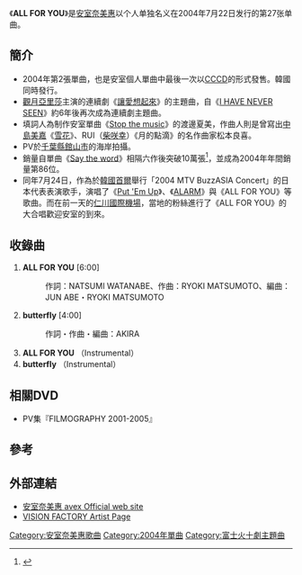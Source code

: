 {{refimprove|time=2012-01-21T02:33:06+00:00}}
{{noteTA
|G1=JP Show
}}
{{Infobox Single
| Name           = ALL FOR YOU
| Artist         = [[安室奈美惠|安室奈美惠]]
| Album          = [[Queen_of_Hip-Pop|Queen of Hip-Pop]]
<!-- 因文件已删，故注解：| Cover          = ALL_FOR_YOU.JPG -->
| A-side         = ALL FOR YOU
| B-side         = butterfly
| Released       = 2004年7月22日
| Genre          = [[J-POP|J-POP]]
| Format         = 
| Recorded       = 2004年
| Length         = 20分01秒
| Label          = [[avex_trax|avex trax]]
| Writer         = NATSUMI WATANABE（作詞 #1）
RYOKI MATSUMOTO（作曲 #1）
AKIRA（作詞・作曲 #2）
| Producer       = 
| Certification  = * 金唱片（[[日本唱片協會|日本唱片協會]]）
| Chart position = * 週間最高排行第6位（[[Oricon公信榜|Oricon]]）
*2004年8月度月間順位14位（Oricon）
*2004年度年間順位86位（Oricon）
| Last single    = [[ALARM_(安室奈美惠單曲)|ALRAM]]<br />（2004年）
| This single    = '''ALL FOR YOU'''<br/>（2004年）
| Next single    = [[GIRL_TALK/the_SPEED_STAR|GIRL TALK／the SPEED STAR]]<br/>（2004年）
}}

《'''ALL FOR YOU'''》是[[安室奈美惠|安室奈美惠]]以个人单独名义在2004年7月22日发行的第27张单曲。

==簡介==
*2004年第2張單曲，也是安室個人單曲中最後一次以[[CCCD|CCCD]]的形式發售。韓國同時發行。
*[[觀月亞里莎|觀月亞里莎]]主演的連續劇《[[讓愛想起來|讓愛想起來]]》的主題曲，自《[[I_HAVE_NEVER_SEEN|I HAVE NEVER SEEN]]》約6年後再次成為連續劇主題曲。
*填詞人為制作安室單曲《[[Stop_the_music|Stop the music]]》的渡邊夏美，作曲人則是曾寫出[[中島美嘉|中島美嘉]]《[[雪花_(單曲)|雪花]]》、RUI（[[柴咲幸|柴咲幸]]）《月的點滴》的名作曲家松本良喜。
*PV於[[千葉縣|千葉縣]][[館山市|館山市]]的海岸拍攝。
*銷量自單曲《[[Say_the_word|Say the word]]》相隔六作後突破10萬張<ref>{{Cite web |url=http://www.riaj.or.jp/data/others/gold/200407.html#list2 |title=一般社団法人 日本レコード協会｜各種統計 |accessdate=2012-01-21 |archive-date=2015-09-24 |archive-url=https://web.archive.org/web/20150924114148/http://www.riaj.or.jp/data/others/gold/200407.html#list2 |dead-url=no }}</ref>，並成為2004年年間銷量第86位。
*同年7月24日，作為於[[韓國|韓國]][[首爾|首爾]]舉行「2004 MTV BuzzASIA Concert」的日本代表表演歌手，演唱了《[[Put_'Em_Up|Put 'Em Up]]》、《[[ALARM_(安室奈美惠單曲)|ALARM]]》與《ALL FOR YOU》等歌曲。而在前一天的[[仁川國際機場|仁川國際機場]]，當地的粉絲進行了《ALL FOR YOU》的大合唱歡迎安室的到來。

== 收錄曲 ==
# '''ALL FOR YOU''' [6:00]
#: 作詞：NATSUMI WATANABE、作曲：RYOKI MATSUMOTO、編曲：JUN ABE・RYOKI MATSUMOTO
# '''butterfly''' [4:00]
#: 作詞・作曲・編曲：AKIRA
# '''ALL FOR YOU''' （Instrumental）
# '''butterfly''' （Instrumental）

==相關DVD==
*PV集『FILMOGRAPHY 2001-2005』

==參考==
{{reflist}}

==外部連結==
*[http://www.avexnet.or.jp/amuro/index.html 安室奈美惠 avex Official web site]{{Wayback|url=http://www.avexnet.or.jp/amuro/index.html |date=20130302151136 }}
* [http://www.visionfactory.jp/artist/amuro/index.html VISION FACTORY Artist Page]{{Wayback|url=http://www.visionfactory.jp/artist/amuro/index.html |date=20120118193627 }}

{{安室奈美惠}}

[[Category:安室奈美惠歌曲|Category:安室奈美惠歌曲]]
[[Category:2004年單曲|Category:2004年單曲]]
[[Category:富士火十劇主題曲|Category:富士火十劇主題曲]]